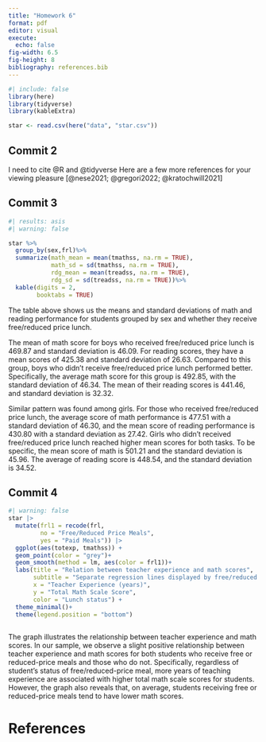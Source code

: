 ```yaml
---
title: "Homework 6"
format: pdf
editor: visual
execute: 
  echo: false
fig-width: 6.5
fig-height: 8
bibliography: references.bib
---
```


```r
#| include: false
library(here)
library(tidyverse)
library(kableExtra)
```

```r
star <- read.csv(here("data", "star.csv"))
```

## Commit 2

I need to cite @R and @tidyverse Here are a few more references for your viewing pleasure [@nese2021; @gregori2022; @kratochwill2021]

## Commit 3

```r
#| results: asis
#| warning: false

star %>% 
  group_by(sex,frl)%>%
  summarize(math_mean = mean(tmathss, na.rm = TRUE),
            math_sd = sd(tmathss, na.rm = TRUE),
            rdg_mean = mean(treadss, na.rm = TRUE),
            rdg_sd = sd(treadss, na.rm = TRUE))%>%
  kable(digits = 2,
        booktabs = TRUE)
```

The table above shows us the means and standard deviations of math and reading performance for students grouped by sex and whether they receive free/reduced price lunch.

The mean of math score for boys who received free/reduced price lunch is 469.87 and standard deviation is 46.09. For reading scores, they have a mean scores of 425.38 and  standard deviation of 26.63. Compared to this group, boys who didn't receive free/reduced price lunch performed better. Specifically, the average math score for this group is 492.85, with the standard deviation of 46.34. The mean of their reading scores is 441.46, and standard deviation is 32.32.

Similar pattern was found among girls. For those who received free/reduced price lunch, the average score of math performance is 477.51 with a standard deviation of 46.30, and the mean score of reading performance is 430.80 with a standard deviation as 27.42. Girls who didn't received free/reduced price lunch reached higher mean scores for both tasks. To be specific, the mean score of math is 501.21 and the standard deviation is 45.96. The average of reading score is 448.54, and the standard deviation is 34.52.

## Commit 4
```r
#| warning: false
star |> 
  mutate(frl1 = recode(frl, 
         no = "Free/Reduced Price Meals",
         yes = "Paid Meals")) |> 
  ggplot(aes(totexp, tmathss)) +
  geom_point(color = "grey")+
  geom_smooth(method = lm, aes(color = frl1))+
  labs(title = "Relation between teacher experience and math scores",
       subtitle = "Separate regression lines displayed by free/reduced price lunch status",
       x = "Teacher Experience (years)",
       y = "Total Math Scale Score",
       color = "Lunch status") +
  theme_minimal()+
  theme(legend.position = "bottom")
  
```

The graph illustrates the relationship between teacher experience and math scores. In our sample, we observe a slight positive relationship between teacher experience and math scores for both students who receive free or reduced-price meals and those who do not. Specifically, regardless of student's status of free/reduced-price meal, more years of teaching experience are associated with higher total math scale scores for students. However, the graph also reveals that, on average, students receiving free or reduced-price meals tend to have lower math scores.

\newpage

# References
